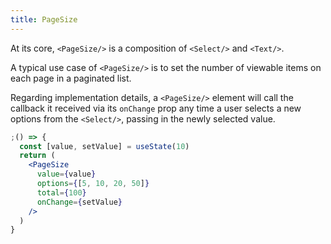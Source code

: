 ```yaml
---
title: PageSize
---
```


At its core, `<PageSize/>` is a composition of `<Select/>` and `<Text/>`.

A typical use case of `<PageSize/>` is to set the number of viewable items on each page in a paginated list.

Regarding implementation details, a `<PageSize/>` element will call the callback it received via its `onChange` prop any time a user selects a new options from the `<Select/>`, passing in the newly selected value.

```jsx
;() => {
  const [value, setValue] = useState(10)
  return (
    <PageSize
      value={value}
      options={[5, 10, 20, 50]}
      total={100}
      onChange={setValue}
    />
  )
}
```
